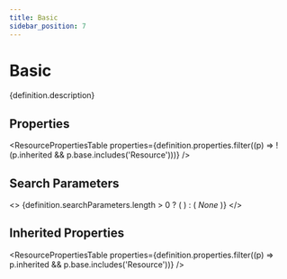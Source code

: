 ```yaml
---
title: Basic
sidebar_position: 7
---
```



# Basic

<p>{definition.description}</p>

## Properties

<ResourcePropertiesTable properties={definition.properties.filter((p) => !(p.inherited && p.base.includes('Resource')))} />

## Search Parameters

<>
  {definition.searchParameters.length > 0 ? (
    <SearchParamsTable searchParams={definition.searchParameters} />
  ) : (
    <em>None</em>
  )}
</>

## Inherited Properties

<ResourcePropertiesTable properties={definition.properties.filter((p) => p.inherited && p.base.includes('Resource'))} />


